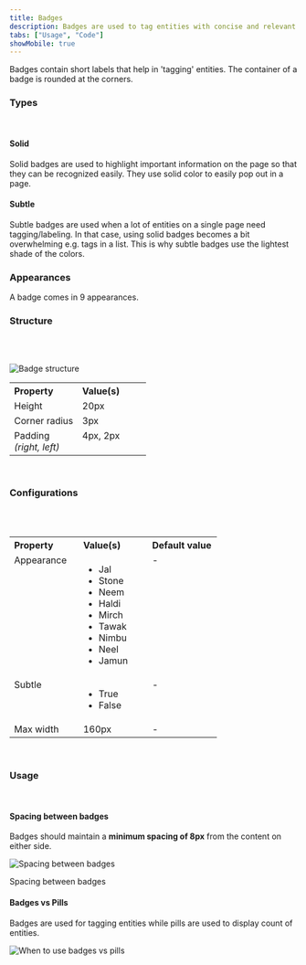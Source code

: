 ```yaml
---
title: Badges
description: Badges are used to tag entities with concise and relevant information.
tabs: ["Usage", "Code"]
showMobile: true
---
```


Badges contain short labels that help in 'tagging' entities. The container of a badge is rounded at the corners.
<br/>

### Types
<br />

#### Solid

Solid badges are used to highlight important information on the page so that they can be recognized easily. They use solid color to easily pop out in a page.
<Preview name='components-badge-solid-warning--solid-warning' />

#### Subtle

Subtle badges are used when a lot of entities on a single page need tagging/labeling. In that case, using solid badges becomes a bit overwhelming e.g. tags in a list. This is why subtle badges use the lightest shade of the colors.
<Preview name='components-badge-subtle-warning--subtle-warning' />
<br/>

### Appearances
A badge comes in 9 appearances.
<Preview name='components-badge-variants-appearance--appearance' />
<br/>

### Structure
<br/>
<br/>

 
![Badge structure](./images/badge-structure.png)
<br/>
 
<table style="width: 100%">
 <tbody>
  <tr>
    <th style="width:50%; text-align: left;">Property</th>
    <th style="width:50%; text-align: left;">Value(s)</th>
  </tr>
  <tr style="vertical-align: top">
    <td>Height</td>
    <td>20px</td>
  </tr>
  <tr style="vertical-align: top">
      <td>Corner radius</td>
      <td>3px</td>
  </tr>
  <tr style="vertical-align: top">
      <td>Padding<br/><em>(right, left)</em></td>
      <td>4px, 2px</td>
  </tr>
 </tbody>
</table>

<br/>

### Configurations
<br/>
<br/>

<table style="width: 100%">
  <tbody>
    <tr>
      <th style="width:33%; text-align: left;">Property</th>
      <th style="width:33%; text-align: left;">Value(s)</th>
      <th style="width:33%; text-align: left;">Default value</th>
    </tr>
    <tr style="vertical-align: top">
      <td>Appearance</td>
      <td>
          <ul>
              <li>Jal</li>
              <li>Stone</li>
              <li>Neem</li>
              <li>Haldi</li>
              <li>Mirch</li>
              <li>Tawak</li>
              <li>Nimbu</li>
              <li>Neel</li>
              <li>Jamun</li>
          </ul>
      </td>
      <td>-</td>
    </tr>
    <tr style="vertical-align: top">
      <td>Subtle</td>
      <td>
          <ul>
              <li>True</li>
              <li>False</li>
          </ul>
      </td>
      <td>-</td>
    </tr>
    <tr style="vertical-align: top">
      <td>Max width</td>
      <td>160px</td>
      <td>-</td>
    </tr>
  </tbody>
</table>
<br/>

### Usage
<br/>

#### Spacing between badges
Badges should maintain a **minimum spacing of 8px** from the content on either side.

![Spacing between badges](./images/badges-1.png)
<Caption>Spacing between badges</Caption>
<br/>

#### Badges vs Pills
Badges are used for tagging entities while pills are used to display count of entities.

![When to use badges vs pills](./images/badges-2.png)
